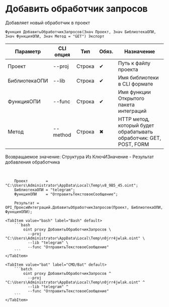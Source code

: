 ﻿---
sidebar_position: 1
---


# Добавить обработчик запросов
 Добавляет новый обработчик в проект



`Функция ДобавитьОбработчикЗапросов(Знач Проект, Знач БиблиотекаОПИ, Знач ФункцияОПИ, Знач Метод = "GET") Экспорт`

  | Параметр | CLI опция | Тип | Обяз. | Назначение |
  |-|-|-|-|-|
  | Проект | --proj | Строка | &#x2714; | Путь к файлу проекта |
  | БиблиотекаОПИ | --lib | Строка | &#x2714; | Имя библиотеки в CLI формате |
  | ФункцияОПИ | --func | Строка | &#x2714; | Имя функции Открытого пакета интеграций |
  | Метод | --method | Строка | &#x2716; | HTTP метод, который будет обрабатывать обработчик: GET, POST, FORM |

  
  Возвращаемое значение:   Структура Из КлючИЗначение - Результат добавления обработчика

<br/>




```bsl title="Пример использования для 1С:Предприятие/OneScript"
    Проект        = "C:\Users\Administrator\AppData\Local\Temp\v8_9B5_45.oint";
    БиблиотекаОПИ = "telegram";
    ФункцияОПИ    = "ОтправитьТекстовоеСообщение";

    Результат = OPI_ПроксиИнтеграций.ДобавитьОбработчикЗапросов(Проект, БиблиотекаОПИ, ФункцияОПИ);
```
    

 <Tabs>
  
    <TabItem value="bash" label="Bash" default>
        ```bash
            oint proxy ДобавитьОбработчикЗапросов \
              --proj "C:\Users\Administrator\AppData\Local\Temp\n0jrr4jwlak.oint" \
              --lib "telegram" \
              --func "ОтправитьТекстовоеСообщение"
        ```
    </TabItem>
  
    <TabItem value="bat" label="CMD/Bat" default>
        ```batch
            oint proxy ДобавитьОбработчикЗапросов ^
              --proj "C:\Users\Administrator\AppData\Local\Temp\n0jrr4jwlak.oint" ^
              --lib "telegram" ^
              --func "ОтправитьТекстовоеСообщение"
        ```
    </TabItem>
</Tabs>



